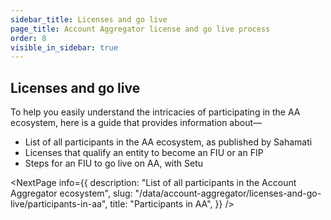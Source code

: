 ```yaml
---
sidebar_title: Licenses and go live
page_title: Account Aggregator license and go live process
order: 8
visible_in_sidebar: true
---
```


## Licenses and go live

To help you easily understand the intricacies of participating in the AA ecosystem, here is a guide that provides information about—

- List of all participants in the AA ecosystem, as published by Sahamati
- Licenses that qualify an entity to become an FIU or an FIP
- Steps for an FIU to go live on AA, with Setu

<NextPage
  info={{
    description: "List of all participants in the Account Aggregator ecosystem",
    slug: "/data/account-aggregator/licenses-and-go-live/participants-in-aa",
    title: "Participants in AA",
  }}
/>
<WasPageHelpful />
